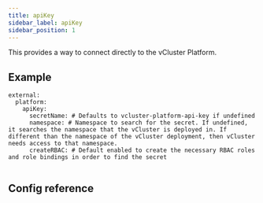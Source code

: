 ```yaml
---
title: apiKey
sidebar_label: apiKey
sidebar_position: 1
---
```




<ProAdmonition/>

This provides a way to connect directly to the vCluster Platform.

## Example

```
external:
  platform:
    apiKey:
      secretName: # Defaults to vcluster-platform-api-key if undefined
      namespace: # Namespace to search for the secret. If undefined, it searches the namespace that the vCluster is deployed in. If different than the namespace of the vCluster deployment, then vCluster needs access to that namespace. 
      createRBAC: # Default enabled to create the necessary RBAC roles and role bindings in order to find the secret
      
```

## Config reference

<ApiKey />
